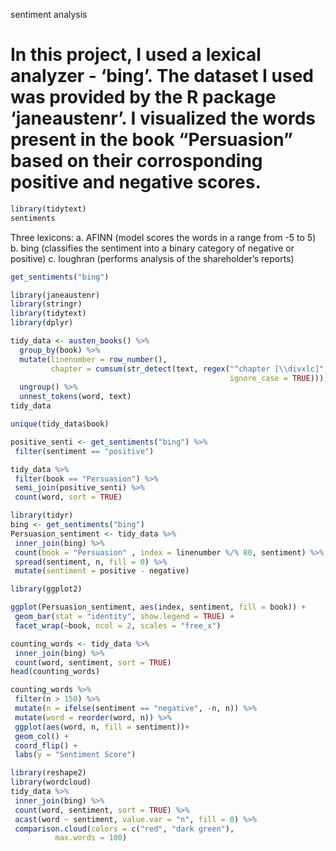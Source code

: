sentiment analysis

# In this project, I used a lexical analyzer - 'bing'. The dataset I used was provided by the R package 'janeaustenr'. I visualized the words present in the book "Persuasion" based on their corrosponding positive and negative scores.


```r
library(tidytext)
sentiments
```
Three lexicons:
a. AFINN (model scores the words in a range from -5 to 5)
b. bing (classifies the sentiment into a binary category of negative or positive)
c. loughran (performs analysis of the shareholder’s reports)

```r
get_sentiments("bing")
```
```r
library(janeaustenr)
library(stringr)
library(tidytext)
library(dplyr)

tidy_data <- austen_books() %>%
  group_by(book) %>%
  mutate(linenumber = row_number(),
         chapter = cumsum(str_detect(text, regex("^chapter [\\divxlc]", 
                                                 ignore_case = TRUE)))) %>%
  ungroup() %>%
  unnest_tokens(word, text)
tidy_data
```

```r
unique(tidy_data$book)
```

```r
positive_senti <- get_sentiments("bing") %>%
 filter(sentiment == "positive")

tidy_data %>%
 filter(book == "Persuasion") %>%
 semi_join(positive_senti) %>%
 count(word, sort = TRUE)
```

```r
library(tidyr)
bing <- get_sentiments("bing")
Persuasion_sentiment <- tidy_data %>%
 inner_join(bing) %>%
 count(book = "Persuasion" , index = linenumber %/% 80, sentiment) %>%
 spread(sentiment, n, fill = 0) %>%
 mutate(sentiment = positive - negative)
```

```r
library(ggplot2)

ggplot(Persuasion_sentiment, aes(index, sentiment, fill = book)) +
 geom_bar(stat = "identity", show.legend = TRUE) +
 facet_wrap(~book, ncol = 2, scales = "free_x")
```

```r
counting_words <- tidy_data %>%
 inner_join(bing) %>%
 count(word, sentiment, sort = TRUE)
head(counting_words)
```
```r
counting_words %>%
 filter(n > 150) %>%
 mutate(n = ifelse(sentiment == "negative", -n, n)) %>%
 mutate(word = reorder(word, n)) %>%
 ggplot(aes(word, n, fill = sentiment))+
 geom_col() +
 coord_flip() +
 labs(y = "Sentiment Score")
```
```r
library(reshape2)
library(wordcloud)
tidy_data %>%
 inner_join(bing) %>%
 count(word, sentiment, sort = TRUE) %>%
 acast(word ~ sentiment, value.var = "n", fill = 0) %>%
 comparison.cloud(colors = c("red", "dark green"),
          max.words = 100)
```

